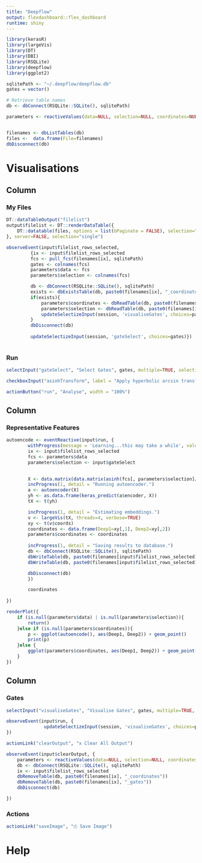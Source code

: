 ```yaml
---
title: "Deepflow"
output: flexdashboard::flex_dashboard
runtime: shiny
---
```


```r
library(kerasR)
library(largeVis)
library(DT)
library(DBI)
library(RSQLite)
library(deepflow)
library(ggplot2)

sqlitePath <- "~/.deepflow/deepflow.db"
gates = vector()

# Retrieve table names
db <- dbConnect(RSQLite::SQLite(), sqlitePath)

parameters <- reactiveValues(data=NULL, selection=NULL, coordinates=NULL)


filenames <- dbListTables(db)
files <-  data.frame(File=filenames) 
dbDisconnect(db)
```

Visualisations
=======================================================================


Column {data-width=250}
-----------------------------------------------------------------------
### My Files
```r
DT::dataTableOutput("filelist")
output$filelist <- DT::renderDataTable({
	DT::datatable(files, options = list(bPaginate = FALSE), selection="single")
}, server=FALSE, selection="single")

observeEvent(input$filelist_rows_selected,
	     {ix <- input$filelist_rows_selected
	     fcs <- pull_fcs(filenames[ix], sqlitePath)
	     gates <- colnames(fcs)
	     parameters$data <- fcs
	     parameters$selection <- colnames(fcs)

	     db <- dbConnect(RSQLite::SQLite(), sqlitePath)
	     exists <- dbExistsTable(db, paste0(filenames[ix], "_coordinates"))
	     if(exists){
		     parameters$coordinates <- dbReadTable(db, paste0(filenames[ix], "_coordinates"))
		     parameters$selection <- dbReadTable(db, paste0(filenames[ix], "_gates"))[,1]
		     updateSelectizeInput(session, 'visualiseGates', choices=parameters$selection)
	     }
	     dbDisconnect(db)
 
	     updateSelectizeInput(session, 'gateSelect', choices=gates)})
			

```

### Run
```r


selectInput("gateSelect", "Select Gates", gates, multiple=TRUE, selectize=FALSE, width="100%", size=8)

checkboxInput("asinhTransform", label = "Apply hyperbolic arcsin transformation", value = TRUE)

actionButton("run", "Analyse", width = "100%")
```

Column {data-width=500}
-----------------------------------------------------------------------
### Representative Features

```r
autoencode <- eventReactive(input$run, {
		withProgress(message = 'Learning...this may take a while', value = 0, max=4, {
		ix <- input$filelist_rows_selected
		fcs <- parameters$data
		parameters$selection <- input$gateSelect
		

		X <- data.matrix(data.matrix(asinh(fcs[, parameters$selection]/5)))
		incProgress(1, detail = "Running autoencoder.")	
		a <- autoencoder(X)
		yh <- as.data.frame(keras_predict(a$encoder, X))
		tX <- t(yh)

		incProgress(1, detail = "Estimating embeddings.")		
		v <- largeVis(tX, threads=4, verbose=TRUE)
		xy <- t(v$coords)
		coordinates <- data.frame(Deep1=xy[,1], Deep2=xy[,2])
		parameters$coordinates <- coordinates
		
		incProgress(1, detail = "Saving results to database.")
		db <- dbConnect(RSQLite::SQLite(), sqlitePath)
		dbWriteTable(db, paste0(filenames[input$filelist_rows_selected], "_coordinates"), coordinates, overwrite=TRUE)
		dbWriteTable(db, paste0(filenames[input$filelist_rows_selected], "_gates"), data.frame(Gates = parameters$selection), overwrite=TRUE)	

		dbDisconnect(db)
		})

		coordinates
		
})

renderPlot({
	if (is.null(parameters$data) | is.null(parameters$selection)){
		return()
	}else if (is.null(parameters$coordinates)){
		p <- ggplot(autoencode(), aes(Deep1, Deep2)) + geom_point()
		print(p)
	}else {
		ggplot(parameters$coordinates, aes(Deep1, Deep2)) + geom_point()
	}
})

```

Column {data-width=250}
-----------------------------------------------------------------------
### Gates
```r
selectInput("visualiseGates", "Visualise Gates", gates, multiple=TRUE, selectize=FALSE, width="100%", size=8)

observeEvent(input$run, {
		      updateSelectizeInput(session, 'visualiseGates', choices=parameters$selection)
})

actionLink("clearOutput", "x Clear All Output")

observeEvent(input$clearOutput, {
	parameters <- reactiveValues(data=NULL, selection=NULL, coordinates=NULL)
	db <- dbConnect(RSQLite::SQLite(), sqlitePath)
	ix <- input$filelist_rows_selected
	dbRemoveTable(db, paste0(filenames[ix], "_coordinates"))
	dbRemoveTable(db, paste0(filenames[ix], "_gates"))
	dbDisconnect(db)

})

```

### Actions

```r

actionLink("saveImage", "⎙ Save Image")

```


Help
=======================================================================



